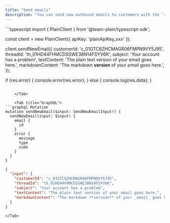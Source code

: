 ```yaml
---
title: "Send emails"
description: "You can send new outbound emails to customers with the `sendNewEmail` API. This is useful for proactively reaching out about issues."
---
```


<Tabs>
    <Tab title="Typescript SDK">
```typescript
import { PlainClient } from '@team-plain/typescript-sdk';
 
const client = new PlainClient({ apiKey: 'plainApiKey_xxx' });
 
client.sendNewEmail({
  customerId: 'c_01GTC6ZHCMAGR06FMPN9VY5J95',
  threadId: 'th_01HD44FHMCDSSWE38N14FSYV6K',
  subject: 'Your account has a problem',
  textContent: 'The plain text version of your email goes here.',
  markdownContent: 'The markdown **version** of your _email_ goes here.',
});
 
if (res.error) {
  console.error(res.error);
} else {
  console.log(res.data);
}
```

    </Tab>

    <Tab title="GraphQL">
```graphql Mutation
mutation sendNewEmail($input: SendNewEmailInput!) {
  sendNewEmail(input: $input) {
    email {
      id
    }
    error {
      message
      type
      code
    }
  }
}
```

```json Variables
{
  "input": {
    "customerId": "c_01GTC6ZHCMAGR06FMPN9VY5J95",
    "threadId": "th_01HD44FHMCDSSWE38N14FSYV6K",
    "subject": "Your account has a problem",
    "textContent": "The plain text version of your email goes here.",
    "markdownContent": "The markdown **version** of your _email_ goes here."
  }
}
```

    </Tab>

</Tabs>
